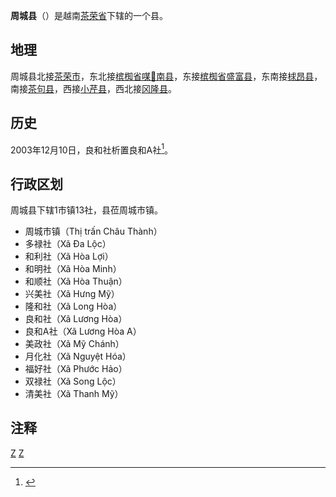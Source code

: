 {{Infobox Settlement
|name                   = 周城县
|settlement_type        = 县
|official_name          = 
|other_name             = 
|native_name            = {{lang|vi|Huyện Châu Thành}}
|nickname               = 
|motto                  = 
|image_skyline          = Chính điện chùa Hang (Trà Vinh).jpg
|imagesize              = 
|image_caption          = 
|image_flag             = 
|flag_size              = 
|image_seal             = 
|seal_size              = 
|image_shield           = 
|shield_size            = 
|image_blank_emblem     = 
|blank_emblem_size      = 
|image_map              = {{Infobox mapframe|frame-width=250|zoom=10}}
|mapsize                = 
|map_caption            = 
|image_map1             = 
|mapsize1               = 
|map_caption1           = 
|pushpin_map            = Vietnam
|pushpin_label_position = bottom
|pushpin_map_caption    = 
|pushpin_map1           = 
|pushpin_label_position1= 
|pushpin_map_caption1   = 
|subdivision_type       = 国家
|subdivision_name       = {{flag|Vietnam}}
|subdivision_type1      = [[越南行政区划|省]]
|subdivision_name1      = [[茶荣省|茶荣省]]
|subdivision_type2      = 行政区划
|subdivision_name2      = 1市镇7社
|subdivision_type3      = 
|subdivision_name3      = 
|seat_type              = 县莅
|seat                   = {{link-vi|周城市镇|Châu Thành (thị trấn thuộc Trà Vinh)}}
|government_type        = 
|leader_title           = 
|leader_name            = 
|leader_title1          = 
|leader_name1           = 
|established_title      = 
|established_date       = 
|area_magnitude         = 
|unit_pref              = 
|area_footnotes         = 
|area_total_km2         = 348
|area_land_km2          = 
|area_water_km2         = 
|area_water_percent     = 
|area_urban_km2         = 
|area_metro_km2         = 
|population_as_of       = 2017年
|population_footnotes   = 
|population_note        = 
|population_total       = 148000
|population_density_km2 = auto
|population_metro             = 
|population_density_metro_km2 = 
|population_urban             = 
|population_density_urban_km2 = 
|timezone               = [[越南标准时间|越南标准时间]]
|utc_offset             = +7
|elevation_footnotes    = 
|elevation_m            = 
|coor_type              = 
|coordinates            = 
|postal_code_type       = 
|postal_code            = 
|area_code              = 
|website                = [https://chauthanh.travinh.gov.vn 周城县电子信息门户网站]
|footnotes              = 
}}
'''周城县'''（{{vie|v='''Huyện Châu Thành'''|hn=縣周城}}）是越南[[茶荣省|茶荣省]]下辖的一个县。

==地理==
周城县北接[[茶荣市|茶荣市]]，东北接[[槟椥省|槟椥省]][[㖼𦓿南县|㖼𦓿南县]]，东接[[槟椥省|槟椥省]][[盛富县|盛富县]]，东南接[[梂昂县|梂昂县]]，南接[[茶句县|茶句县]]，西接[[小芹县|小芹县]]，西北接[[冈隆县|冈隆县]]。

==历史==
2003年12月10日，良和社析置良和A社<ref>{{Cite web |url=https://thuvienphapluat.vn/van-ban/Bat-dong-san/Nghi-dinh-157-2003-ND-CP-dieu-chinh-dia-gioi-hanh-chinh-de-thanh-lap-xa-thuoc-huyen-Chau-Thanh-Cau-Ngang-Cang-Long-Tra-Cu-tinh-Tra-Vinh-6263.aspx |title=Nghị định 157/2003/NĐ-CP về việc điều chỉnh địa giới hành chính để thành lập xã thuộc các huyện Châu Thành, Cầu Ngang, Càng Long và Trà Cú tỉnh Trà Vinh |accessdate=2020-04-20 |archive-date=2015-05-11 |archive-url=https://web.archive.org/web/20150511123058/http://thuvienphapluat.vn/van-ban/Bat-dong-san/Nghi-dinh-157-2003-ND-CP-dieu-chinh-dia-gioi-hanh-chinh-de-thanh-lap-xa-thuoc-huyen-Chau-Thanh-Cau-Ngang-Cang-Long-Tra-Cu-tinh-Tra-Vinh-6263.aspx |dead-url=no }}</ref>。

==行政区划==
周城县下辖1市镇13社，县莅周城市镇。
*周城市镇（Thị trấn Châu Thành）
*多禄社（Xã Đa Lộc）
*和利社（Xã Hòa Lợi）
*和明社（Xã Hòa Minh）
*和顺社（Xã Hòa Thuận）
*兴美社（Xã Hưng Mỹ）
*隆和社（Xã Long Hòa）
*良和社（Xã Lương Hòa）
*良和A社（Xã Lương Hòa A）
*美政社（Xã Mỹ Chánh）
*月化社（Xã Nguyệt Hóa）
*福好社（Xã Phước Hảo）
*双禄社（Xã Song Lộc）
*清美社（Xã Thanh Mỹ）

==注释==
{{reflist}}

{{茶荣省行政区划}}
{{越南九龙江三角洲之县市镇区域划分}}

[[Category:越南县份|Z]]
[[Category:茶荣省|Z]]